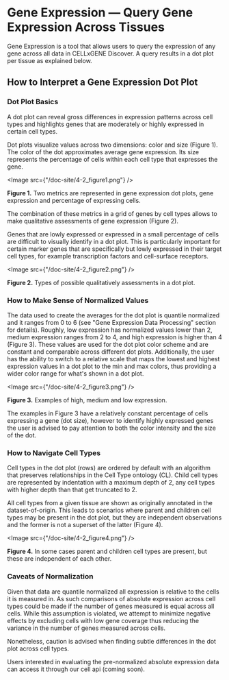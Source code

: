 # Gene Expression — Query Gene Expression Across Tissues

Gene Expression is a tool that allows users to query the expression of any gene across all data in CELLxGENE Discover. A query results in a dot plot per tissue as explained below.

## How to Interpret a Gene Expression Dot Plot

### Dot Plot Basics

A dot plot can reveal gross differences in expression patterns across cell types and highlights genes that are moderately or highly expressed in certain cell types.

Dot plots visualize values across two dimensions: color and size (Figure 1). The color of the dot approximates average gene expression. Its size represents the percentage of cells within each cell type that expresses the gene.

<Image src={"/doc-site/4-2_figure1.png"} />

**Figure 1.** Two metrics are represented in gene expression dot plots, gene expression and percentage of expressing cells.

The combination of these metrics in a grid of genes by cell types allows to make qualitative assessments of gene expression (Figure 2).

Genes that are lowly expressed or expressed in a small percentage of cells are difficult to visually identify in a dot plot. This is particularly important for certain marker genes that are specifically but lowly expressed in their target cell types, for example transcription factors and cell-surface receptors.

<Image src={"/doc-site/4-2_figure2.png"} />

**Figure 2.** Types of possible qualitatively assessments in a dot plot.

### How to Make Sense of Normalized Values

The data used to create the averages for the dot plot is quantile normalized and it ranges from 0 to 6 (see "Gene Expression Data Processing" section for details).
Roughly, low expression has normalized values lower than 2, medium expression
ranges from 2 to 4, and high expression is higher than 4 (Figure 3). These
values are used for the dot plot color scheme and are constant and comparable
across different dot plots. Additionally, the user has the ability to switch to
a relative scale that maps the lowest and highest expression values in a dot
plot to the min and max colors, thus providing a wider color range for what's
shown in a dot plot.

<Image src={"/doc-site/4-2_figure3.png"} />

**Figure 3.** Examples of high, medium and low expression.

The examples in Figure 3 have a relatively constant percentage of cells expressing a gene (dot size), however to identify highly expressed genes the user is advised to pay attention to both the color intensity and the size of the dot.

### How to Navigate Cell Types

Cell types in the dot plot (rows) are ordered by default with an <NextLink href="./04__Analyze%20Public%20Data/4_2__Gene%20Expression%20Documentation/4_2_2__Cell%20Type%20and%20Gene%20Ordering">algorithm</NextLink> that preserves relationships in the Cell Type ontology (CL). Child cell types are represented by indentation with a maximum depth of 2, any cell types with higher depth than that get truncated to 2.

All cell types from a given tissue are shown as originally annotated in the dataset-of-origin. This leads to scenarios where parent and children cell types may be present in the dot plot, but they are independent observations and the former is not a superset of the latter (Figure 4).

<Image src={"/doc-site/4-2_figure4.png"} />

**Figure 4.** In some cases parent and children cell types are present, but these are independent of each other.

### Caveats of Normalization

Given that data are <NextLink href="./04__Analyze%20Public%20Data/4_2__Gene%20Expression%20Documentation/4_2_3__Gene%20Expression%20Data%20Processing/#data-normalization">quantile normalized</NextLink> all expression is relative to the cells it is measured in. As such comparisons of absolute expression across cell types could be made if the number of genes measured is equal across all cells. While this assumption is violated, we attempt to minimize negative effects by <NextLink href="./04__Analyze%20Public%20Data/4_2__Gene%20Expression%20Documentation/4_2_3__Gene%20Expression%20Data%20Processing/#removal-of-low-coverage-cells">excluding cells with low gene coverage</NextLink> thus reducing the variance in the number of genes measured across cells.

Nonetheless, caution is advised when finding subtle differences in the dot plot across cell types.

Users interested in evaluating the pre-normalized absolute expression data can access it through our cell api (coming soon).
